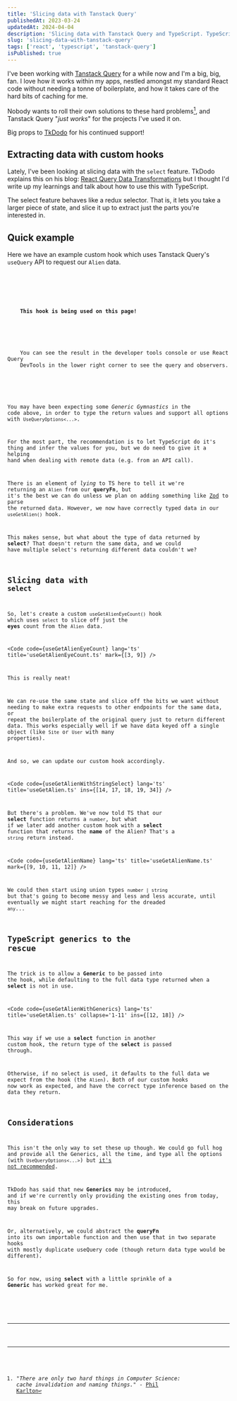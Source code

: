 ```yaml
---
title: 'Slicing data with Tanstack Query'
publishedAt: 2023-03-24
updatedAt: 2024-04-04
description: 'Slicing data with Tanstack Query and TypeScript. TypeScript gotchas and other considerations when using the `select` function.'
slug: 'slicing-data-with-tanstack-query'
tags: ['react', 'typescript', 'tanstack-query']
isPublished: true
---
```



I've been working with [Tanstack Query](https://tanstack.com) for a while now and I'm a big, big, fan. I love how it works within my apps, nestled amongst my standard React code without needing a tonne of boilerplate, and how it takes care of the hard bits of caching for me.

Nobody wants to roll their own solutions to these hard problems[^2hardproblems], and Tanstack Query "_just works_" for the projects I've used it on.

Big props to [TkDodo](https://twitter.com/TkDodo) for his continued support!

## Extracting data with custom hooks

Lately, I've been looking at slicing data with the `select` feature. TkDodo explains this on his blog: [React Query Data Transformations](https://tkdodo.eu/blog/react-query-data-transformations) but I thought I'd write up my learnings and talk about how to use this with TypeScript.

The select feature behaves like a redux selector. That is, it lets you take a larger piece of state, and slice it up to extract just the parts you're interested in.

## Quick example

Here we have an example custom hook which uses Tanstack Query's `useQuery` API to request our `Alien` data.

<Code code={useGetAlien} lang='ts' title='useGetAlien.ts' />

<InfoBox>
  <p>
    <strong>This hook is being used on this page!</strong>
  </p>
  <p>
    You can see the result in the developer tools console or use React Query
    DevTools in the lower right corner to see the query and observers.
  </p>
</InfoBox>

You may have been expecting some _Generic Gymnastics_ in the code above, in order to type the return values and support all options with `UseQueryOptions<...>`.

For the most part, the recommendation is to let TypeScript do it's thing and infer the values for you, but we do need to give it a helping hand when dealing with remote data (e.g. from an API call).

There is an element of _lying_ to TS here to tell it we're returning an `Alien` from our **queryFn**, but it's the best we can do unless we plan on adding something like [Zod](https://tkdodo.eu/blog/type-safe-react-query#zod) to parse the returned data. However, we now have correctly typed data in our `useGetAlien()` hook.

This makes sense, but what about the type of data returned by **select**? That doesn't return the same data, and we could have multiple select's returning different data couldn't we?

## Slicing data with `select`

So, let's create a custom `useGetAlienEyeCount()` hook which uses `select` to slice off just the **eyes** count from the `Alien` data.

<Code
  code={useGetAlienEyeCount}
  lang='ts'
  title='useGetAlienEyeCount.ts'
  mark={[3, 9]}
/>

This is really neat!

We can re-use the same state and slice off the bits we want without needing to make extra requests to other endpoints for the same data, or repeat the boilerplate of the original query just to return different data. This works especially well if we have data keyed off a single object (like `Site` or `User` with many properties).

And so, we can update our custom hook accordingly.

<Code
  code={useGetAlienWithStringSelect}
  lang='ts'
  title='useGetAlien.ts'
  ins={[14, 17, 18, 19, 34]}
/>

But there's a problem. We've now told TS that our **select** function returns a `number`, but what if we later add another custom hook with a **select** function that returns the **name** of the Alien? That's a `string` return instead.

<Code
  code={useGetAlienName}
  lang='ts'
  title='useGetAlienName.ts'
  mark={[9, 10, 11, 12]}
/>

We could then start using union types `number | string` but that's going to become messy and less and less accurate, until eventually we might start reaching for the dreaded `any`...

## TypeScript generics to the rescue

The trick is to allow a **Generic** to be passed into the hook, while defaulting to the full data type returned when a **select** is not in use.

<Code
  code={useGetAlienWithGenerics}
  lang='ts'
  title='useGetAlien.ts'
  collapse='1-11'
  ins={[12, 18]}
/>

This way if we use a **select** function in another custom hook, the return type of the **select** is passed through.

Otherwise, if no select is used, it defaults to the full data we expect from the hook (the `Alien`). Both of our custom hooks now work as expected, and have the correct type inference based on the data they return.

## Considerations

This isn't the only way to set these up though. We could go full hog and provide all the Generics, all the time, and type all the options (with `UseQueryOptions<...>`) but [it's not recommended](https://tkdodo.eu/blog/react-query-and-type-script#infer-all-the-things).

TkDodo has said that new **Generics** may be introduced, and if we're currently only providing the existing ones from today, this may break on future upgrades.

Or, alternatively, we could abstract the **queryFn** into its own importable function and then use that in two separate hooks with mostly duplicate useQuery code (though return data type would be different).

So for now, using **select** with a little sprinkle of a **Generic** has worked great for me.

<QueryLogger client:load />
<PostFooter />

---

[^2hardproblems]: "_There are only two hard things in Computer Science: cache invalidation and naming things._" - [Phil Karlton](https://martinfowler.com/bliki/TwoHardThings.html)
